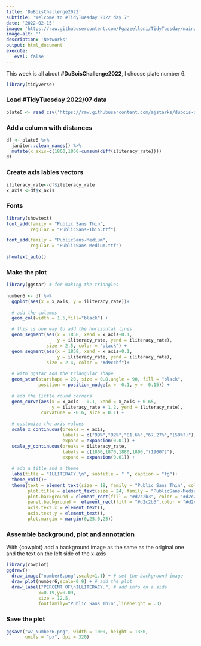 ```yaml
---
title: 'DuBoisChallenge2022'
subtitle: 'Welcome to #TidyTuesday 2022 day 7'
date: '2022-02-15'
image: 'https://raw.githubusercontent.com/Fgazzelloni/TidyTuesday/main/data/2022/w7_dubois/w7_number6.png'
image-alt: ''
description: 'Networks'
output: html_document
execute: 
   eval: false
---
```



This week is all about **#DuBoisChallenge2022**, I choose plate number 6.

```r
library(tidyverse)
```


### Load #TidyTuesday 2022/07 data
```r
plate6 <- read_csv('https://raw.githubusercontent.com/ajstarks/dubois-data-portraits/master/challenge/2022/challenge06/data.csv')
```


### Add a column with distances
```r
df <- plate6 %>%
  janitor::clean_names() %>%
  mutate(x_axis=c(1860,1860-cumsum(diff(iliteracy_rate))))
df
```
  
### Create axis lables vectors 
```r
iliteracy_rate<-df$iliteracy_rate
x_axis <-df$x_axis
```
  
  
### Fonts
```r
library(showtext)
font_add(family = "Public Sans Thin",
         regular = "PublicSans-Thin.ttf")

font_add(family = "PublicSans-Medium",
         regular = "PublicSans-Medium.ttf")
 
showtext_auto()
```
  
### Make the plot  
```r
library(ggstar) # for making the triangles
  
number6 <- df %>%
  ggplot(aes(x = x_axis, y = iliteracy_rate))+
  
  # add the columns
  geom_col(width = 1.5,fill="black") +

  # this is one way to add the horizontal lines
  geom_segment(aes(x = 1858, xend = x_axis+0.1,
                   y = iliteracy_rate, yend = iliteracy_rate),
               size = 2.5, color = "black") +
  geom_segment(aes(x = 1858, xend = x_axis+0.1,
                   y = iliteracy_rate, yend = iliteracy_rate),
               size = 2.4, color = "#d9ccbf")+
  
  # with ggstar add the triangular shape
  geom_star(starshape = 20, size = 0.8,angle = 90, fill = "black",
            position = position_nudge(x = -0.1, y = -0.15)) +
  
  # add the little round corners
  geom_curve(aes(x = x_axis - 0.1, xend = x_axis + 0.65,
                 y = iliteracy_rate + 1.2, yend = iliteracy_rate),
             curvature = -0.6, size = 0.1) +
  
  # customize the axis values
  scale_x_continuous(breaks = x_axis,
                     labels = c("99%","92%","81.6%","67.27%","(50%?)"),
                     expand = expansion(0.01)) +
  scale_y_continuous(breaks = iliteracy_rate,
                     labels = c(1860,1870,1880,1890,"(1900?)"),
                     expand = expansion(0.01)) +
  
  # add a title and a theme
  labs(title = "ILLITERACY.\n", subtitle = " ", caption = "fg")+
  theme_void()+
  theme(text = element_text(size = 18, family = "Public Sans Thin", color = "grey25"),
        plot.title = element_text(size = 24, family = "PublicSans-Medium",face = "bold", hjust = 0.5),
        plot.background = element_rect(fill = "#d2c2b3", color = "#d2c2b3"),
        panel.background =  element_rect(fill = "#d2c2b3",color = "#d2c2b3"),
        axis.text.x = element_text(),
        axis.text.y = element_text(),
        plot.margin = margin(0,25,0,25))
```


### Assemble background, plot and annotation
With {cowplot} add a background image as the same as the original one and the text on the left side of the x-axis
```r
library(cowplot)
ggdraw()+
  draw_image("number6.png",scale=1.1) + # set the background image 
  draw_plot(number6,scale=0.9) + # add the plot
  draw_label("PERCENT OF\nILLITERACY.", # add info on a side 
            x=0.19,y=0.09,
            size = 12.5,
            fontfamily="Public Sans Thin",lineheight = .3)
```



### Save the plot
```r
ggsave("w7_Number6.png", width = 1000, height = 1350, 
       units = "px", dpi = 320)
```



